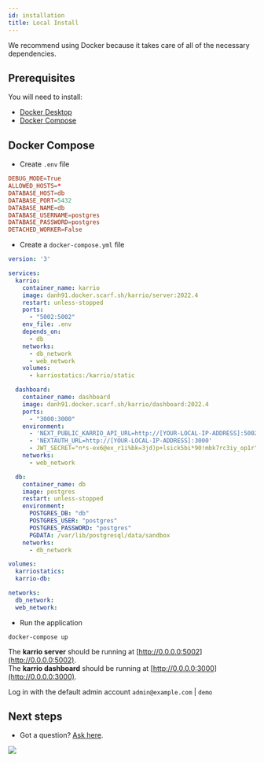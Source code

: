 ```yaml
---
id: installation
title: Local Install
---
```


We recommend using Docker because it takes care of all of the necessary dependencies.


## Prerequisites

You will need to install:

- [Docker Desktop](https://www.docker.com/products/docker-desktop)
- [Docker Compose](https://docs.docker.com/compose/install/)


## Docker Compose

- Create `.env` file

```conf
DEBUG_MODE=True
ALLOWED_HOSTS=*
DATABASE_HOST=db
DATABASE_PORT=5432
DATABASE_NAME=db
DATABASE_USERNAME=postgres
DATABASE_PASSWORD=postgres
DETACHED_WORKER=False
```

- Create a `docker-compose.yml` file

```yaml
version: '3'

services:
  karrio:
    container_name: karrio
    image: danh91.docker.scarf.sh/karrio/server:2022.4
    restart: unless-stopped
    ports:
      - "5002:5002"
    env_file: .env
    depends_on:
      - db
    networks:
      - db_network
      - web_network
    volumes:
      - karriostatics:/karrio/static

  dashboard:
    container_name: dashboard
    image: danh91.docker.scarf.sh/karrio/dashboard:2022.4
    ports:
      - "3000:3000"
    environment:
      - 'NEXT_PUBLIC_KARRIO_API_URL=http://[YOUR-LOCAL-IP-ADDRESS]:5002'
      - 'NEXTAUTH_URL=http://[YOUR-LOCAL-IP-ADDRESS]:3000'
      - JWT_SECRET="n*s-ex6@ex_r1i%bk=3jd)p+lsick5bi*90!mbk7rc3iy_op1r"
    networks:
      - web_network

  db:
    container_name: db
    image: postgres
    restart: unless-stopped
    environment:
      POSTGRES_DB: "db"
      POSTGRES_USER: "postgres"
      POSTGRES_PASSWORD: "postgres"
      PGDATA: /var/lib/postgresql/data/sandbox
    networks:
      - db_network

volumes:
  karriostatics:
  karrio-db:

networks:
  db_network:
  web_network:
```

- Run the application

```terminal
docker-compose up
```

The **karrio server** should be running at [http://0.0.0.0:5002](http://0.0.0.0:5002). <br/>
The **karrio dashboard** should be running at [http://0.0.0.0:3000](http://0.0.0.0:3000).

Log in with the default admin account `admin@example.com` | `demo`


## Next steps

- Got a question? [Ask here](https://github.com/karrioapi/karrio/discussions).

<img referrerpolicy="no-referrer-when-downgrade" src="https://static.scarf.sh/a.png?x-pxid=a1a15049-d55c-41db-a9ab-f8d8d7bfbe46" />

